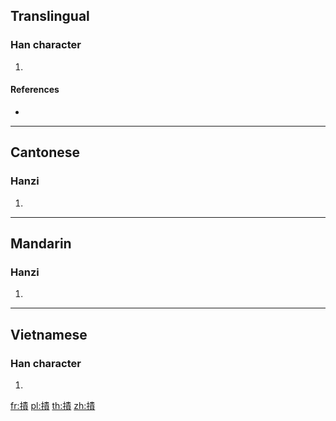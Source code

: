 ==Translingual==

===Han character===
{{Han char|rn=64|rad=手|as=12|sn=15|four=55086|canj=QLMC|ids=⿰扌貴}}

# {{defn|Han|sort=手12}}

====References====
* {{Han ref|kx=0453.290|dkj=12685|dj=0803.120|hdz=31958.030|uh=648C|ud=25740|bh=E5B7|bd=58807}}

----

==Cantonese==

===Hanzi===
{{yue-hanzi|jyut=[[gwai6]]|y=gwai6}}

# {{defn|lang=yue|sort=手12}}

----

==Mandarin==

===Hanzi===
{{cmn-hanzi|pin=[[guì]] ([[gui4]]), [[kuì]] ([[kui4]])|wg=kuei<sup>4</sup>, k'uei<sup>4</sup>}}

# {{defn|lang=cmn|sort=手12}}

----

==Vietnamese==

===Han character===
{{vi-readings|rs=手12|hanviet=quấy}}

# {{defn|lang=vi|sort=手12}}

[[fr:撌]]
[[pl:撌]]
[[th:撌]]
[[zh:撌]]